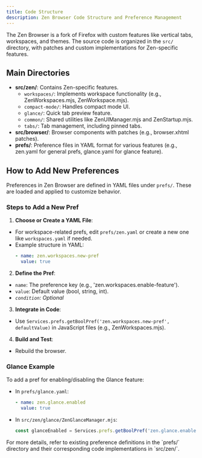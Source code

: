 ```yaml
---
title: Code Structure
description: Zen Browser Code Structure and Preference Management
---
```


The Zen Browser is a fork of Firefox with custom features like vertical tabs, workspaces, and themes. The source code is organized in the `src/` directory, with patches and custom implementations for Zen-specific features.

## Main Directories
- **src/zen/**: Contains Zen-specific features.
  - `workspaces/`: Implements workspace functionality (e.g., ZenWorkspaces.mjs, ZenWorkspace.mjs).
  - `compact-mode/`: Handles compact mode UI.
  - `glance/`: Quick tab preview feature.
  - `common/`: Shared utilities like ZenUIManager.mjs and ZenStartup.mjs.
  - `tabs/`: Tab management, including pinned tabs.
- **src/browser/**: Browser components with patches (e.g., browser.xhtml patches).
- **prefs/**: Preference files in YAML format for various features (e.g., zen.yaml for general prefs, glance.yaml for glance feature).

## How to Add New Preferences
Preferences in Zen Browser are defined in YAML files under `prefs/`. These are loaded and applied to customize behavior.

### Steps to Add a New Pref
1. **Choose or Create a YAML File**: 
  - For workspace-related prefs, edit `prefs/zen.yaml` or create a new one like `workspaces.yaml` if needed.
  - Example structure in YAML:
    ```yaml
    - name: zen.workspaces.new-pref
      value: true
    ```

2. **Define the Pref**:
  - `name`: The preference key (e.g., 'zen.workspaces.enable-feature').
  - `value`: Default value (bool, string, int).
  - *`condition`: Optional*

3. **Integrate in Code**:
  - Use `Services.prefs.getBoolPref('zen.workspaces.new-pref', defaultValue)` in JavaScript files (e.g., ZenWorkspaces.mjs).

4. **Build and Test**:
  - Rebuild the browser.


### Glance Example
To add a pref for enabling/disabling the Glance feature:
- In `prefs/glance.yaml`:
  ```yaml
  - name: zen.glance.enabled
    value: true
  ```
- In `src/zen/glance/ZenGlanceManager.mjs`:
  ```javascript
  const glanceEnabled = Services.prefs.getBoolPref('zen.glance.enabled', true);
  ```

<Callout type="info" title="Tip">
  For more details, refer to existing preference definitions in the `prefs/` directory and their corresponding code implementations in `src/zen/`.
</Callout>